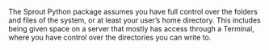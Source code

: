 ::: {.callout-important appearance="default" icon="true"}
The Sprout Python package assumes you have full control
over the folders and files of the system, or at least your user's home
directory. This includes being given space on a server that mostly has
access through a Terminal, where you have control over the directories
you can write to.
:::
